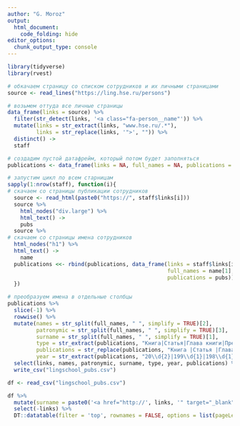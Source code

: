 ```yaml
---
author: "G. Moroz"
output: 
  html_document:
    code_folding: hide
editor_options: 
  chunk_output_type: console
---
```


```r
library(tidyverse)
library(rvest)
```
```r
# обкачаем страницу со списком сотрудников и их личными страницами
source <- read_lines("https://ling.hse.ru/persons") 

# возьмем оттуда все личные страницы
data_frame(links = source) %>% 
  filter(str_detect(links, '<a class="fa-person__name"')) %>%
  mutate(links = str_extract(links, "www.hse.ru/.*"),
         links = str_replace(links, '">', "")) %>% 
  distinct() ->
  staff

# создадим пустой датафрейм, который потом будет заполняться
publications <- data_frame(links = NA, full_names = NA, publications = NA)

# запустим цикл по всем старницам
sapply(1:nrow(staff), function(i){
# скачаем со страницы публикации сотрудников
  source <- read_html(paste0("https://", staff$links[i]))
  source %>% 
    html_nodes("div.large") %>%
    html_text() ->
    pubs
  source %>% 
# скачаем со страницы имена сотрудников
  html_nodes("h1") %>%
  html_text() ->
    name
  publications <<- rbind(publications, data_frame(links = staff$links[i], 
                                                  full_names = name[1],
                                                  publications = pubs))
  })

# преобразуем имена в отдельные столбцы
publications %>% 
  slice(-1) %>% 
  rowwise() %>% 
  mutate(names = str_split(full_names, " ", simplify = TRUE)[2],
         patronymic = str_split(full_names, " ", simplify = TRUE)[3],
         surname = str_split(full_names, " ", simplify = TRUE)[1],
         type = str_extract(publications, "Книга|Статья|Глава книги|Препринт"),
         publications = str_replace(publications, "Книга |Статья |Глава книги |Препринт ", ""),
         year = str_extract(publications, "20\\d{2}|199\\d{1}|198\\d{1}")) %>% 
  select(links, names, patronymic, surname, type, year, publications) %>% 
  write_csv("lingschool_pubs.csv")
```

```r
df <- read_csv("lingschool_pubs.csv")
```
```r
df %>% 
  mutate(surname = paste0('<a href="http://', links, '" target="_blank">', surname, '</a>')) %>% 
  select(-links) %>% 
  DT::datatable(filter = 'top', rownames = FALSE, options = list(pageLength = 50, dom = 'tip'), escape = FALSE)
```

